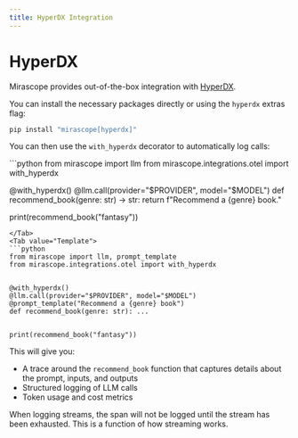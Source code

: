 ```yaml
---
title: HyperDX Integration
---
```


# HyperDX

Mirascope provides out-of-the-box integration with [HyperDX](https://hyperdx.io/).

You can install the necessary packages directly or using the `hyperdx` extras flag:

```bash
pip install "mirascope[hyperdx]"
```

You can then use the `with_hyperdx` decorator to automatically log calls:

<TabbedSection>
<Tab value="Shorthand">
```python
from mirascope import llm
from mirascope.integrations.otel import with_hyperdx


@with_hyperdx()
@llm.call(provider="$PROVIDER", model="$MODEL")
def recommend_book(genre: str) -> str:
    return f"Recommend a {genre} book."


print(recommend_book("fantasy"))

```
</Tab>
<Tab value="Template">
```python
from mirascope import llm, prompt_template
from mirascope.integrations.otel import with_hyperdx


@with_hyperdx()
@llm.call(provider="$PROVIDER", model="$MODEL")
@prompt_template("Recommend a {genre} book")
def recommend_book(genre: str): ...


print(recommend_book("fantasy"))

```
</Tab>
</TabbedSection>

This will give you:

* A trace around the `recommend_book` function that captures details about the prompt, inputs, and outputs
* Structured logging of LLM calls
* Token usage and cost metrics

<Callout type="note" title="Handling streams">
  When logging streams, the span will not be logged until the stream has been exhausted. This is a function of how streaming works.
</Callout>
